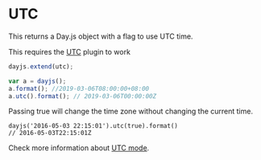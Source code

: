 # UTC

This returns a Day.js object with a flag to use UTC time.

<Callout>This requires the [UTC](../plugin/utc) plugin to work</Callout>

```js
dayjs.extend(utc);

var a = dayjs();
a.format(); //2019-03-06T08:00:00+08:00
a.utc().format(); // 2019-03-06T00:00:00Z
```

Passing true will change the time zone without changing the current time.

```
dayjs('2016-05-03 22:15:01').utc(true).format()
// 2016-05-03T22:15:01Z
```

Check more information about [UTC mode](../parse/utc).
